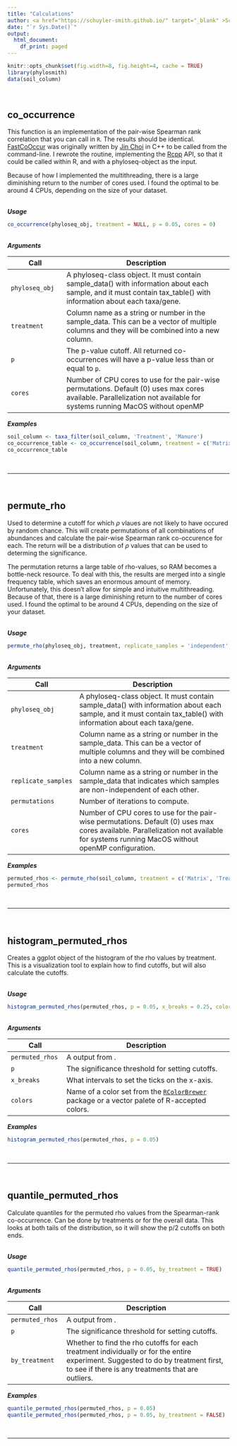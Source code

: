 ```yaml
---
title: "Calculations"
author: <a href="https://schuyler-smith.github.io/" target="_blank" >Schuyler D. Smith</a>
date: "`r Sys.Date()`"
output:
  html_document:
    df_print: paged
---
```


```r
knitr::opts_chunk$set(fig.width=8, fig.height=4, cache = TRUE)
library(phylosmith)
data(soil_column)
```

<br>

## co_occurrence
<a name="co_occurrence"></a>

This function is an implementation of the pair-wise Spearman rank correlation that you can call in `R`. The results should be identical. <a href="https://github.com/germs-lab/FastCoOccur" target="_blank" >FastCoOccur</a> was originally written by <a href="https://github.com/metajinomics" target="_blank" >Jin Choi</a> in C++ to be called from the command-line. I rewrote the routine, implementing the <a href="http://www.rcpp.org/" target="_blank" >Rcpp</a> API, so that it could be called within R, and with a phyloseq-object as the input. 

Because of how I implemented the multithreading, there is a large diminishing return to the number of cores used. I found the optimal to be around 4 CPUs, depending on the size of your dataset.

<br>
***Usage***
```r
co_occurrence(phyloseq_obj, treatment = NULL, p = 0.05, cores = 0)
```
<br>
***Arguments***

Call | Description
-------------------- | ------------------------------------------------------------
`phyloseq_obj` | A phyloseq-class object. It must contain sample_data() with information about each sample, and it must contain tax_table() with information about each taxa/gene.
`treatment` | Column name as a string or number in the sample_data. This can be a vector of multiple columns and they will be combined into a new column.
`p` | The p-value cutoff. All returned co-occurrences will have a p-value less than or equal to `p`.
`cores` | Number of CPU cores to use for the pair-wise permutations. Default (0) uses max cores available. Parallelization not available for systems running MacOS without openMP 

***Examples***

```r
soil_column <- taxa_filter(soil_column, 'Treatment', 'Manure')
co_occurrence_table <- co_occurrence(soil_column, treatment = c('Matrix', 'Treatment'), p = 0.05)
co_occurrence_table
```

<br>

***

<br>

## permute_rho
<a name="permute_rho"></a>

Used to determine a cutoff for which $\rho$ vlaues are not likely to have occured by random chance. This will create permutations of all combinations of abundances and calculate the pair-wise Spearman rank co-occurence for each. The return will be a distribution of $\rho$ values that can be used to determing the significance.

The permutation returns a large table of rho-values, so RAM becomes a bottle-neck resource. To deal with this, the results are merged into a single frequency table, which saves an enormous amount of memory. Unfortunately, this doesn't allow for simple and intuitive multithreading. Because of that, there is a large diminishing return to the number of cores used. I found the optimal to be around 4 CPUs, depending on the size of your dataset.

<br>
***Usage***
```r
permute_rho(phyloseq_obj, treatment, replicate_samples = 'independent', permutations = 100, cores = 0)
```

<br>
***Arguments***

Call | Description
-------------------- | ------------------------------------------------------------
`phyloseq_obj` | A phyloseq-class object. It must contain sample_data() with information about each sample, and it must contain tax_table() with information about each taxa/gene.
`treatment` | Column name as a string or number in the sample_data. This can be a vector of multiple columns and they will be combined into a new column.
`replicate_samples` | Column name as a string or number in the sample_data that indicates which samples are non-independent of each other.
`permutations` | Number of iterations to compute.
`cores` | Number of CPU cores to use for the pair-wise permutations. Default (0) uses max cores available. Parallelization not available for systems running MacOS without openMP configuration.

***Examples***

```r
permuted_rhos <- permute_rho(soil_column, treatment = c('Matrix', 'Treatment'), 'Day', permutations = 5)
permuted_rhos
```

<br>

***

<br>

## histogram_permuted_rhos
<a name="histogram_permuted_rhos"></a>

Creates a ggplot object of the histogram of the rho values by treatment. This is a visualization tool to explain how to find cutoffs, but will also calculate the cutoffs.

<br>
***Usage***
```r
histogram_permuted_rhos(permuted_rhos, p = 0.05, x_breaks = 0.25, colors = 'default')
```
<br>
***Arguments***

Call | Description
-------------------- | ------------------------------------------------------------
`permuted_rhos` | A \code{data.table} output from \code{\link[=permute_rho]{permute_rho}}.
`p` | The significance threshold for setting cutoffs.
`x_breaks` | What intervals to set the ticks on the x-axis.
`colors` | Name of a color set from the <a href="https://cran.r-project.org/web/packages/RColorBrewer/RColorBrewer.pdf" target="_blank" >`RColorBrewer`</a> package or a vector palete of R-accepted colors.

***Examples***

```r
histogram_permuted_rhos(permuted_rhos, p = 0.05)
```

<br>

***

<br>

## quantile_permuted_rhos
<a name="quantile_permuted_rhos"></a>

Calculate quantiles for the permuted rho values from the Spearman-rank co-occurrence. Can be done by treatments or for the overall data. This looks at both tails of the distribution, so it will show the p/2 cutoffs on both ends.

<br>
***Usage***
```r
quantile_permuted_rhos(permuted_rhos, p = 0.05, by_treatment = TRUE)
```
<br>
***Arguments***

Call | Description
-------------------- | ------------------------------------------------------------
`permuted_rhos` | A \code{data.table} output from \code{\link[=permute_rho]{permute_rho}}.
`p` | The significance threshold for setting cutoffs.
`by_treatment` | Whether to find the rho cutoffs for each treatment individually or for the entire experiment. Suggested to do by treatment first, to see if there is any treatments that are outliers.

***Examples***

```r
quantile_permuted_rhos(permuted_rhos, p = 0.05)
quantile_permuted_rhos(permuted_rhos, p = 0.05, by_treatment = FALSE)
```

<br>

***

<br>

